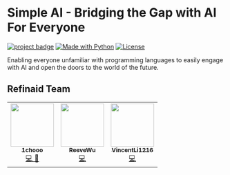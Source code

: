 # Simple AI - Bridging the Gap with AI For Everyone

[![project badge](https://img.shields.io/badge/1chooo-simple__ai-informational)](https://github.com/1chooo/simple-ai)
[![Made with Python](https://img.shields.io/badge/Python=3.10.1-blue?logo=python&logoColor=white)](https://python.org "Go to Python homepage")
[![License](https://img.shields.io/badge/License-MIT-blue)](https://github.com/1chooo/simple-ai/blob/main/LICENSE "Go to license section")

Enabling everyone unfamiliar with programming languages to easily engage with AI and open the doors to the world of the future.

## Refinaid Team

<table>
  <tr>
    <td align="center"><a href="https://1chooo-github-io.vercel.app/"><img src="https://avatars.githubusercontent.com/u/94162591?v=4" width="100px;" alt=""/><br /><sub><b>1chooo</b></sub></a><br /><a href="https://github.com/1chooo/simple-ai/commits?author=1chooo" title="Code">💻 🧳</a></td>
    <td align="center"><a href="https://github.com/ReeveWu"><img src="https://avatars.githubusercontent.com/u/110542858?v=4" width="100px;" alt=""/><br /><sub><b>ReeveWu</b></sub></a><br /><a href="https://github.com/1chooo/simple-ai/commits?author=ReeveWu" title="Code">💻</a></td>
    <td align="center"><a href="https://github.com/VincentLi1216"><img src="https://avatars.githubusercontent.com/u/98581766?v=4" width="100px;" alt=""/><br /><sub><b>VincentLi1216</b></sub></a><br /><a href="https://github.com/1chooo/simple-ai/commits?author=VincentLi1216" title="Code">💻</a></td>
  </tr>
</table>